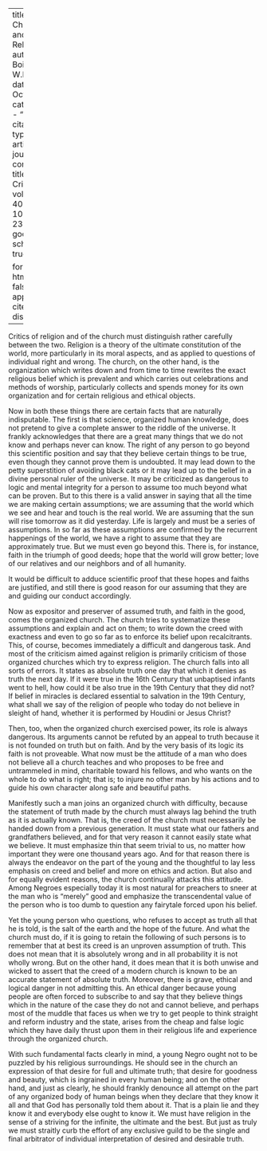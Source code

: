 
---
title: 'The Church and Religion'
author: Du Bois, W.E.B.
date: Oct. 1933
categories: 
  - ""
citation: 
  type: article-journal
  container-title: The Crisis
  volume: 40
  issue: 10
  page: 236-237
google-scholar: true

format:
  html:
    toc: false
    appendix-cite-as: display
---


Critics of religion and of the church must distinguish rather carefully between the two. Religion is a theory of the ultimate constitution of the world, more particularly in its moral aspects, and as applied to questions of individual right and wrong. The church, on the other hand, is the organization which writes down and from time to time rewrites the exact religious belief which is prevalent and which carries out celebrations and methods of worship, particularly collects and spends money for its own organization and for certain religious and ethical objects.

Now in both these things there are certain facts that are naturally indisputable. The first is that science, organized human knowledge, does not pretend to give a complete answer to the riddle of the universe. It frankly acknowledges that there are a great many things that we do not know and perhaps never can know. The right of any person to go beyond this scientific position and say that they believe certain things to be true, even though they cannot prove them is undoubted. It may lead down to the petty superstition of avoiding black cats or it may lead up to the belief in a divine personal ruler of the universe. It may be criticized as dangerous to logic and mental integrity for a person to assume too much beyond what can be proven. But to this there is a valid answer in saying that all the time we are making certain assumptions; we are assuming that the world which we see and hear and touch is the real world. We are assuming that the sun will rise tomorrow as it did yesterday. Life is largely and must be a series of assumptions. In so far as these assumptions are confirmed by the recurrent happenings of the world, we have a right to assume that they are approximately true. But we must even go beyond this. There is, for instance, faith in the triumph of good deeds; hope that the world will grow better; love of our relatives and our neighbors and of all humanity.

It would be difficult to adduce scientific proof that these hopes and faiths are justified, and still there is good reason for our assuming that they are and guiding our conduct accordingly.

Now as expositor and preserver of assumed truth, and faith in the good, comes the organized church. The church tries to systematize these assumptions and explain and act on them; to write down the creed with exactness and even to go so far as to enforce its belief upon recalcitrants. This, of course, becomes immediately a difficult and dangerous task. And most of the criticism aimed against religion is primarily criticism of those organized churches which try to express religion. The church falls into all sorts of errors. It states as absolute truth one day that which it denies as truth the next day. If it were true in the 16th Century that unbaptised infants went to hell, how could it be also true in the 19th Century that they did not? If belief in miracles is declared essential to salvation in the 19th Century, what shall we say of the religion of people who today do not believe in sleight of hand, whether it is performed by Houdini or Jesus Christ?

Then, too, when the organized church exercised power, its role is always dangerous. Its arguments cannot be refuted by an appeal to truth because it is not founded on truth but on faith. And by the very basis of its logic its faith is not proveable. What now must be the attitude of a man who does not believe all a church teaches and who proposes to be free and untrammeled in mind, charitable toward his fellows, and who wants on the whole to do what is right; that is; to injure no other man by his actions and to guide his own character along safe and beautiful paths.

Manifestly such a man joins an organized church with difficulty, because the statement of truth made by the church must always lag behind the truth as it is actually known. That is, the creed of the church must necessarily be handed down from a previous generation. It must state what our fathers and grandfathers believed, and for that very reason it cannot easily state what we believe. It must emphasize thin that seem trivial to us, no matter how important they were one thousand years ago. And for that reason there is always the endeavor on the part of the young and the thoughtful to lay less emphasis on creed and belief and more on ethics and action. But also and for equally evident reasons, the church continually attacks this attitude. Among Negroes especially today it is most natural for preachers to sneer at the man who is "merely" good and emphasize the transcendental value of the person who is too dumb to question any fairytale forced upon his belief.

Yet the young person who questions, who refuses to accept as truth all that he is told, is the salt of the earth and the hope of the future. And what the church must do, if it is going to retain the following of such persons is to remember that at best its creed is an unproven assumption of truth. This does not mean that it is absolutely wrong and in all probability it is not wholly wrong. But on the other hand, it does mean that it is both unwise and wicked to assert that the creed of a modern church is known to be an accurate statement of absolute truth. Moreover, there is grave, ethical and logical danger in not admitting this. An ethical danger because young people are often forced to subscribe to and say that they believe things which in the nature of the case they do not and cannot believe, and perhaps most of the muddle that faces us when we try to get people to think straight and reform industry and the state, arises from the cheap and false logic which they have daily thrust upon them in their religious life and experience through the organized church.

With such fundamental facts clearly in mind, a young Negro ought not to be puzzled by his religious surroundings. He should see in the church an expression of that desire for full and ultimate truth; that desire for goodness and beauty, which is ingrained in every human being; and on the other hand, and just as clearly, he should frankly denounce all attempt on the part of any organized body of human beings when they declare that they know it all and that God has personally told them about it. That is a plain lie and they know it and everybody else ought to know it. We must have religion in the sense of a striving for the infinite, the ultimate and the best. But just as truly we must straitly curb the effort of any exclusive guild to be the single and final arbitrator of individual interpretation of desired and desirable truth.

